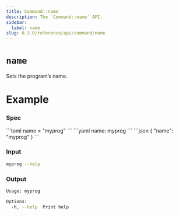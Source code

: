 ```yaml
---
title: Command::name
description: The `Command::name` API.
sidebar:
  label: name
slug: 0.3.0/reference/api/command/name
---
```



# `name` <LinkButton href="https://docs.rs/clap/latest/clap/struct.Command.html#method.name" icon="open-book" variant="minimal" />

<Badge text="since 0.1.0" size="small" />

Sets the program’s name.

# Example

### Spec

<Tabs syncKey="format">
  <TabItem label="TOML">
    ```toml
    name = "myprog"
    ```
  </TabItem>

  <TabItem label="YAML">
    ```yaml
    name: myprog
    ```
  </TabItem>

  <TabItem label="JSON">
    ```json
    {
      "name": "myprog"
    }
    ```
  </TabItem>
</Tabs>

### Input

```bash
myprog --help
```

### Output

```bash
Usage: myprog

Options:
  -h, --help  Print help
```
